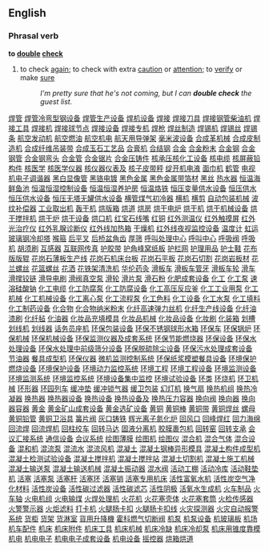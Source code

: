 ==English==

===Phrasal verb===
'''to [[double]] [[check]]'''
#to check [[again]]; to check with extra [[caution]] or [[attention]]; to [[verify]] or make [[sure]]
#:''I'm pretty sure that he's not coming, but I can '''double check''' the guest list.''
[http://www.13288888888.com/jixie011/001.htm 焊管]
[http://www.13288888888.com/jixie011/002.htm 焊管冷弯型钢设备]
[http://www.13288888888.com/jixie011/003.htm 焊管生产设备]
[http://www.13288888888.com/jixie011/004.htm 焊机设备]
[http://www.13288888888.com/jixie011/005.htm 焊接]
[http://www.13288888888.com/jixie011/006.htm 焊接刀具]
[http://www.13288888888.com/jixie011/007.htm 焊接钢管柴油机]
[http://www.13288888888.com/jixie011/008.htm 焊接工具]
[http://www.13288888888.com/jixie011/009.htm 焊接机]
[http://www.13288888888.com/jixie011/010.htm 焊接球节点]
[http://www.13288888888.com/jixie011/011.htm 焊接设备]
[http://www.13288888888.com/jixie011/012.htm 焊接专机]
[http://www.13288888888.com/jixie011/013.htm 焊枪]
[http://www.13288888888.com/jixie011/014.htm 焊丝制造]
[http://www.13288888888.com/jixie011/015.htm 焊锡机]
[http://www.13288888888.com/jixie011/016.htm 焊锡丝]
[http://www.13288888888.com/jixie011/017.htm 焊锡条]
[http://www.13288888888.com/jixie011/018.htm 航空发动机]
[http://www.13288888888.com/jixie011/019.htm 航空燃油]
[http://www.13288888888.com/jixie011/020.htm 航空机电]
[http://www.13288888888.com/jixie011/021.htm 航天用导弹架]
[http://www.13288888888.com/jixie011/022.htm 毫米波设备]
[http://www.13288888888.com/jixie011/023.htm 合成革机械]
[http://www.13288888888.com/jixie011/024.htm 合成皮制造机]
[http://www.13288888888.com/jixie011/025.htm 合成纤维吊装带]
[http://www.13288888888.com/jixie011/026.htm 合成玉石工艺品]
[http://www.13288888888.com/jixie011/027.htm 合膏机]
[http://www.13288888888.com/jixie011/028.htm 合结钢]
[http://www.13288888888.com/jixie011/029.htm 合金]
[http://www.13288888888.com/jixie011/030.htm 合金粉末]
[http://www.13288888888.com/jixie011/031.htm 合金钢]
[http://www.13288888888.com/jixie011/032.htm 合金钢管]
[http://www.13288888888.com/jixie011/033.htm 合金钢弯头]
[http://www.13288888888.com/jixie011/034.htm 合金管]
[http://www.13288888888.com/jixie011/035.htm 合金锯片]
[http://www.13288888888.com/jixie011/036.htm 合金压铸件]
[http://www.13288888888.com/jixie011/037.htm 核承压核化工设备]
[http://www.13288888888.com/jixie011/038.htm 核电缆]
[http://www.13288888888.com/jixie011/039.htm 核屏蔽铅构件]
[http://www.13288888888.com/jixie011/040.htm 核医学]
[http://www.13288888888.com/jixie011/041.htm 核医学仪器]
[http://www.13288888888.com/jixie011/042.htm 核仪器仪表及]
[http://www.13288888888.com/jixie011/043.htm 核子皮带秤]
[http://www.13288888888.com/jixie011/044.htm 绽开机电液]
[http://www.13288888888.com/jixie011/045.htm 面巾机]
[http://www.13288888888.com/jixie011/046.htm 鹤管]
[http://www.13288888888.com/jixie011/047.htm 电视机电子调谐器]
[http://www.13288888888.com/jixie011/048.htm 黑白显像管]
[http://www.13288888888.com/jixie011/049.htm 黑铬电镀]
[http://www.13288888888.com/jixie011/050.htm 黑色金属]
[http://www.13288888888.com/jixie011/051.htm 黑色金属带箔材]
[http://www.13288888888.com/jixie011/052.htm 黑丝]
[http://www.13288888888.com/jixie011/053.htm 热水器]
[http://www.13288888888.com/jixie011/054.htm 恒温海鲜鱼池]
[http://www.13288888888.com/jixie011/055.htm 恒温恒湿控制设备]
[http://www.13288888888.com/jixie011/056.htm 恒温恒湿养护房]
[http://www.13288888888.com/jixie011/057.htm 恒温烙铁]
[http://www.13288888888.com/jixie011/058.htm 恒压变量供水设备]
[http://www.13288888888.com/jixie011/059.htm 恒压供水]
[http://www.13288888888.com/jixie011/060.htm 恒压供水设备]
[http://www.13288888888.com/jixie011/061.htm 恒压无塔无罐供水设备]
[http://www.13288888888.com/jixie011/062.htm 横管煤气初冷器]
[http://www.13288888888.com/jixie011/063.htm 横机]
[http://www.13288888888.com/jixie011/064.htm 横剪]
[http://www.13288888888.com/jixie011/065.htm 自动包装机械]
[http://www.13288888888.com/jixie011/066.htm 波纹补偿器]
[http://www.13288888888.com/jixie011/067.htm 工业取出机]
[http://www.13288888888.com/jixie011/068.htm 轰干机]
[http://www.13288888888.com/jixie011/069.htm 烘版箱]
[http://www.13288888888.com/jixie011/070.htm 烘道]
[http://www.13288888888.com/jixie011/071.htm 烘房]
[http://www.13288888888.com/jixie011/072.htm 烘干电炉]
[http://www.13288888888.com/jixie011/073.htm 烘干机]
[http://www.13288888888.com/jixie011/074.htm 烘干机械设备]
[http://www.13288888888.com/jixie011/075.htm 烘干搅拌机]
[http://www.13288888888.com/jixie011/076.htm 烘干炉]
[http://www.13288888888.com/jixie011/077.htm 烘干设备]
[http://www.13288888888.com/jixie011/078.htm 烘口机]
[http://www.13288888888.com/jixie011/079.htm 红宝石线嘴]
[http://www.13288888888.com/jixie011/080.htm 红铜]
[http://www.13288888888.com/jixie011/081.htm 红外测温仪]
[http://www.13288888888.com/jixie011/082.htm 红外触摸屏]
[http://www.13288888888.com/jixie011/083.htm 红外光治疗仪]
[http://www.13288888888.com/jixie011/084.htm 红外乳腺诊断仪]
[http://www.13288888888.com/jixie011/085.htm 红外线加热箱]
[http://www.13288888888.com/jixie011/086.htm 干燥机]
[http://www.13288888888.com/jixie011/087.htm 红外线夜视监控设备]
[http://www.13288888888.com/jixie011/088.htm 温度计]
[http://www.13288888888.com/jixie011/089.htm 虹运玻璃钢冷却塔]
[http://www.13288888888.com/jixie011/090.htm 喉箍]
[http://www.13288888888.com/jixie011/091.htm 后平叉]
[http://www.13288888888.com/jixie011/092.htm 后桥盆角齿]
[http://www.13288888888.com/jixie011/093.htm 厚筛]
[http://www.13288888888.com/jixie011/094.htm 呼叫处理中心]
[http://www.13288888888.com/jixie011/095.htm 呼叫中心]
[http://www.13288888888.com/jixie011/096.htm 呼吸阀]
[http://www.13288888888.com/jixie011/097.htm 呼吸机]
[http://www.13288888888.com/jixie011/098.htm 胡须刷]
[http://www.13288888888.com/jixie011/099.htm 互感器]
[http://www.13288888888.com/jixie011/100.htm 互联网传真]
[http://www.13288888888.com/jixie011/101.htm 护胶带]
[http://www.13288888888.com/jixie011/102.htm 护角峰窝纸板]
[http://www.13288888888.com/jixie011/103.htm 护栏网]
[http://www.13288888888.com/jixie011/104.htm 护理用品]
[http://www.13288888888.com/jixie011/105.htm 护士鞋]
[http://www.13288888888.com/jixie011/106.htm 花布版版辊]
[http://www.13288888888.com/jixie011/107.htm 花岗石薄板生产线]
[http://www.13288888888.com/jixie011/108.htm 花岗石机床台板]
[http://www.13288888888.com/jixie011/109.htm 花岗石平板]
[http://www.13288888888.com/jixie011/110.htm 花岗石切割]
[http://www.13288888888.com/jixie011/111.htm 花岗岩板材]
[http://www.13288888888.com/jixie011/112.htm 花兰螺丝]
[http://www.13288888888.com/jixie011/113.htm 花篮螺丝]
[http://www.13288888888.com/jixie011/114.htm 花洒]
[http://www.13288888888.com/jixie011/115.htm 花铁架清洗机]
[http://www.13288888888.com/jixie011/116.htm 华伦药灸]
[http://www.13288888888.com/jixie011/117.htm 滑板车]
[http://www.13288888888.com/jixie011/118.htm 滑板车管牙]
[http://www.13288888888.com/jixie011/119.htm 滑板车轮]
[http://www.13288888888.com/jixie011/120.htm 滑车]
[http://www.13288888888.com/jixie011/121.htm 滑撑铰链]
[http://www.13288888888.com/jixie011/122.htm 滑导电刷]
[http://www.13288888888.com/jixie011/123.htm 滑阀真空泵]
[http://www.13288888888.com/jixie011/124.htm 滑轮]
[http://www.13288888888.com/jixie011/125.htm 滑片泵]
[http://www.13288888888.com/jixie011/126.htm 滑石粉]
[http://www.13288888888.com/jixie011/127.htm 化肥成套设备]
[http://www.13288888888.com/jixie011/128.htm 化工]
[http://www.13288888888.com/jixie011/129.htm 化工泵]
[http://www.13288888888.com/jixie011/130.htm 速溶硅酸钠]
[http://www.13288888888.com/jixie011/131.htm 化工电缆] 
[http://www.13288888888.com/jixie011/132.htm 化工防腐泵] 
[http://www.13288888888.com/jixie011/133.htm 化工防腐设备] 
[http://www.13288888888.com/jixie011/134.htm 化工高压反应釜] 
[http://www.13288888888.com/jixie011/135.htm 化工工业用泵] 
[http://www.13288888888.com/jixie011/136.htm 化工机械]
[http://www.13288888888.com/jixie011/137.htm 化工机械设备] 
[http://www.13288888888.com/jixie011/138.htm 化工离心泵]
[http://www.13288888888.com/jixie011/139.htm 化工流程泵] 
[http://www.13288888888.com/jixie011/140.htm 化工色料]
[http://www.13288888888.com/jixie011/141.htm 化工设备] 
[http://www.13288888888.com/jixie011/142.htm 化工水泵] 
[http://www.13288888888.com/jixie011/143.htm 化工填料] 
[http://www.13288888888.com/jixie011/144.htm 化工制药设备] 
[http://www.13288888888.com/jixie011/145.htm 化合物] 
[http://www.13288888888.com/jixie011/146.htm 化合物纳米粉末] 
[http://www.13288888888.com/jixie011/147.htm 化纤高速弹力丝机] 
[http://www.13288888888.com/jixie011/148.htm 化纤生产线设备] 
[http://www.13288888888.com/jixie011/149.htm 化纤油漆刷] 
[http://www.13288888888.com/jixie011/150.htm 化纤毡] 
[http://www.13288888888.com/jixie011/151.htm 化油器] 
[http://www.13288888888.com/jixie011/152.htm 化妆品充填模具] 
[http://www.13288888888.com/jixie011/153.htm 化妆品机械] 
[http://www.13288888888.com/jixie011/154.htm 化妆品设备] 
[http://www.13288888888.com/jixie011/155.htm 化妆刷] 
[http://www.13288888888.com/jixie011/156.htm 化装箱] 
[http://www.13288888888.com/jixie011/157.htm 划槽]
[http://www.13288888888.com/jixie011/158.htm 划线机]
[http://www.13288888888.com/jixie011/159.htm 划线器]
[http://www.13288888888.com/jixie011/160.htm 话务员座机]
[http://www.13288888888.com/jixie011/161.htm 环保包装设备]
[http://www.13288888888.com/jixie011/162.htm 环保不锈钢球形水箱]
[http://www.13288888888.com/jixie011/163.htm 环保车]
[http://www.13288888888.com/jixie011/164.htm 环保锅炉]
[http://www.13288888888.com/jixie011/165.htm 环保机械]
[http://www.13288888888.com/jixie011/166.htm 环保机械设备]
[http://www.13288888888.com/jixie011/167.htm 环保监测仪器及成套系统]
[http://www.13288888888.com/jixie011/168.htm 环保节能燃烧器]
[http://www.13288888888.com/jixie011/169.htm 环保设备]
[http://www.13288888888.com/jixie011/170.htm 环保水处理设备]
[http://www.13288888888.com/jixie011/171.htm 环保水处理中前级筛分设备]
[http://www.13288888888.com/jixie011/172.htm 环保脱硫除尘设备]
[http://www.13288888888.com/jixie011/173.htm 环保污水处理成套设备]
[http://www.13288888888.com/jixie011/174.htm 节油器]
[http://www.13288888888.com/jixie011/175.htm 餐具成型机]
[http://www.13288888888.com/jixie011/176.htm 环保仪器]
[http://www.13288888888.com/jixie011/177.htm 微机监测控制系统]
[http://www.13288888888.com/jixie011/178.htm 环保纸浆模塑餐具设备]
[http://www.13288888888.com/jixie011/179.htm 环境保护燃烧设备]
[http://www.13288888888.com/jixie011/180.htm 环境保护设备]
[http://www.13288888888.com/jixie011/181.htm 环境动力监控系统]
[http://www.13288888888.com/jixie011/182.htm 环境工程]
[http://www.13288888888.com/jixie011/183.htm 环境工程设备]
[http://www.13288888888.com/jixie011/184.htm 环境监测设备]
[http://www.13288888888.com/jixie011/185.htm 环境监测系统]
[http://www.13288888888.com/jixie011/186.htm 环境监控系统]
[http://www.13288888888.com/jixie011/187.htm 环境设备集中监控]
[http://www.13288888888.com/jixie011/188.htm 环境试验设备]
[http://www.13288888888.com/jixie011/189.htm 环类]
[http://www.13288888888.com/jixie011/190.htm 环烧机]
[http://www.13288888888.com/jixie011/191.htm 环卫机械]
[http://www.13288888888.com/jixie011/192.htm 环形器]
[http://www.13288888888.com/jixie011/193.htm 环园列车]
[http://www.13288888888.com/jixie011/194.htm 缓冲垫]
[http://www.13288888888.com/jixie011/195.htm 缓冲锁气器]
[http://www.13288888888.com/jixie011/196.htm 缓卫包装]
[http://www.13288888888.com/jixie011/197.htm 幻灯机]
[http://www.13288888888.com/jixie011/198.htm 换气扇]
[http://www.13288888888.com/jixie011/199.htm 换热机组]
[http://www.13288888888.com/jixie011/200.htm 换热冷凝器]
[http://www.13288888888.com/jixie011/201.htm 换热器]
[http://www.13288888888.com/jixie011/202.htm 换热器设备]
[http://www.13288888888.com/jixie011/203.htm 换热设备]
[http://www.13288888888.com/jixie011/204.htm 换热设备及]
[http://www.13288888888.com/jixie011/205.htm 换热压力容器]
[http://www.13288888888.com/jixie011/206.htm 换向阀]
[http://www.13288888888.com/jixie011/207.htm 换向器]
[http://www.13288888888.com/jixie011/208.htm 换向器容器]
[http://www.13288888888.com/jixie011/209.htm 黄金]
[http://www.13288888888.com/jixie011/210.htm 黄金矿山成套设备]
[http://www.13288888888.com/jixie011/211.htm 黄金选矿设备]
[http://www.13288888888.com/jixie011/212.htm 黄铜]
[http://www.13288888888.com/jixie011/213.htm 黄铜棒]
[http://www.13288888888.com/jixie011/214.htm 黄铜带]
[http://www.13288888888.com/jixie011/215.htm 黄铜焊丝]
[http://www.13288888888.com/jixie011/216.htm 螺母]
[http://www.13288888888.com/jixie011/217.htm 黄铜铅管]
[http://www.13288888888.com/jixie011/218.htm 黄铜卫浴具]
[http://www.13288888888.com/jixie011/219.htm 簧片阀]
[http://www.13288888888.com/jixie011/220.htm 灰口铸铁]
[http://www.13288888888.com/jixie011/221.htm 辉光离子氮化炉]
[http://www.13288888888.com/jixie011/222.htm 回风口]
[http://www.13288888888.com/jixie011/223.htm 回峰焊红]
[http://www.13288888888.com/jixie011/224.htm 回力海绵]
[http://www.13288888888.com/jixie011/225.htm 回流焊]
[http://www.13288888888.com/jixie011/226.htm 回流焊机]
[http://www.13288888888.com/jixie011/227.htm 回柱绞车]
[http://www.13288888888.com/jixie011/228.htm 回转马达]
[http://www.13288888888.com/jixie011/229.htm 固液分离机]
[http://www.13288888888.com/jixie011/230.htm 胶膜裹包机]
[http://www.13288888888.com/jixie011/231.htm 回转窑]
[http://www.13288888888.com/jixie011/232.htm 回转支承]
[http://www.13288888888.com/jixie011/233.htm 会议汇接系统]
[http://www.13288888888.com/jixie011/234.htm 通信设备]
[http://www.13288888888.com/jixie011/235.htm 会议系统]
[http://www.13288888888.com/jixie011/236.htm 绘图薄膜]
[http://www.13288888888.com/jixie011/237.htm 绘图机]
[http://www.13288888888.com/jixie011/238.htm 绘图仪]
[http://www.13288888888.com/jixie011/239.htm 混合机]
[http://www.13288888888.com/jixie011/240.htm 混合气体]
[http://www.13288888888.com/jixie011/241.htm 混合设备]
[http://www.13288888888.com/jixie011/242.htm 混和机]
[http://www.13288888888.com/jixie011/243.htm 混流泵]
[http://www.13288888888.com/jixie011/244.htm 混流水]
[http://www.13288888888.com/jixie011/245.htm 混流风机]
[http://www.13288888888.com/jixie011/246.htm 混凝土]
[http://www.13288888888.com/jixie011/247.htm 混凝土钢棒异形模具]
[http://www.13288888888.com/jixie011/248.htm 混凝土构件成型机]
[http://www.13288888888.com/jixie011/249.htm 混凝土检测试验设备]
[http://www.13288888888.com/jixie011/250.htm 混凝土搅拌机]
[http://www.13288888888.com/jixie011/251.htm 混凝土搅拌站]
[http://www.13288888888.com/jixie011/252.htm 混凝土切割机]
[http://www.13288888888.com/jixie011/253.htm 混凝土施工机械]
[http://www.13288888888.com/jixie011/254.htm 混凝土输送泵]
[http://www.13288888888.com/jixie011/255.htm 混凝土输送机械]
[http://www.13288888888.com/jixie011/256.htm 混凝土振动器]
[http://www.13288888888.com/jixie011/257.htm 混水阀]
[http://www.13288888888.com/jixie011/258.htm 活动工棚]
[http://www.13288888888.com/jixie011/259.htm 活动冷库]
[http://www.13288888888.com/jixie011/260.htm 活动鞋垫机]
[http://www.13288888888.com/jixie011/261.htm 活塞]
[http://www.13288888888.com/jixie011/262.htm 活塞泵]
[http://www.13288888888.com/jixie011/263.htm 活塞杆]
[http://www.13288888888.com/jixie011/264.htm 活塞环]
[http://www.13288888888.com/jixie011/265.htm 活塞销]
[http://www.13288888888.com/jixie011/266.htm 活塞专用机床]
[http://www.13288888888.com/jixie011/267.htm 活性富氧水机]
[http://www.13288888888.com/jixie011/268.htm 活性炭空气净化材料]
[http://www.13288888888.com/jixie011/269.htm 活性炭设备]
[http://www.13288888888.com/jixie011/270.htm 活性碳过滤器]
[http://www.13288888888.com/jixie011/271.htm 活性碳滤芯]
[http://www.13288888888.com/jixie011/272.htm 活性阴极]
[http://www.13288888888.com/jixie011/273.htm 活氧水生成机]
[http://www.13288888888.com/jixie011/274.htm 火车制品]
[http://www.13288888888.com/jixie011/275.htm 火车轴]
[http://www.13288888888.com/jixie011/276.htm 火电机组]
[http://www.13288888888.com/jixie011/277.htm 火电输煤]
[http://www.13288888888.com/jixie011/278.htm 火焊处理机]
[http://www.13288888888.com/jixie011/279.htm 火花机]
[http://www.13288888888.com/jixie011/280.htm 火花塞壳体]
[http://www.13288888888.com/jixie011/281.htm 火花塞套筒]
[http://www.13288888888.com/jixie011/282.htm 火检传感器]
[http://www.13288888888.com/jixie011/283.htm 火警警示器]
[http://www.13288888888.com/jixie011/284.htm 火炬滤料]
[http://www.13288888888.com/jixie011/285.htm 打卡机]
[http://www.13288888888.com/jixie011/286.htm 火腿肠卡扣]
[http://www.13288888888.com/jixie011/287.htm 火腿肠卡扣线]
[http://www.13288888888.com/jixie011/288.htm 火灾探测器]
[http://www.13288888888.com/jixie011/289.htm 火灾自动报警系统]
[http://www.13288888888.com/jixie011/290.htm 货柜]
[http://www.13288888888.com/jixie011/291.htm 货架]
[http://www.13288888888.com/jixie011/292.htm 货淋室]
[http://www.13288888888.com/jixie011/293.htm 貨用升降機]
[http://www.13288888888.com/jixie011/294.htm 霍科燃气切断阀]
[http://www.13288888888.com/jixie011/295.htm 机泵]
[http://www.13288888888.com/jixie011/296.htm 机泵设备]
[http://www.13288888888.com/jixie011/297.htm 机玻璃板]
[http://www.13288888888.com/jixie011/298.htm 机场]
[http://www.13288888888.com/jixie011/299.htm 机车配件]
[http://www.13288888888.com/jixie011/300.htm 机床]
[http://www.13288888888.com/jixie011/301.htm 机床附件]
[http://www.13288888888.com/jixie011/302.htm 机床工具]
[http://www.13288888888.com/jixie011/303.htm 机床机械]
[http://www.13288888888.com/jixie011/304.htm 机床冷缺]
[http://www.13288888888.com/jixie011/305.htm 机床冷却泵]
[http://www.13288888888.com/jixie011/306.htm 机床用锥度靠模]
[http://www.13288888888.com/jixie011/307.htm 机电]
[http://www.13288888888.com/jixie011/308.htm 机电电子]
[http://www.13288888888.com/jixie011/309.htm 机电电子成套设备]
[http://www.13288888888.com/jixie011/310.htm 机电设备] 
[http://www.13288888888.com/jixie011/311.htm 摇控器] 
[http://www.13288888888.com/jixie011/312.htm 烘箱烘道]